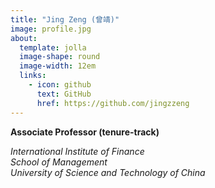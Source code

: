 ```yaml
---
title: "Jing Zeng (曾靖)"
image: profile.jpg
about:
  template: jolla
  image-shape: round
  image-width: 12em
  links:
    - icon: github
      text: GitHub
      href: https://github.com/jingzzeng
---
```


**Associate Professor (tenure-track)**

*International Institute of Finance*\
*School of Management*\
*University of Science and Technology of China*
